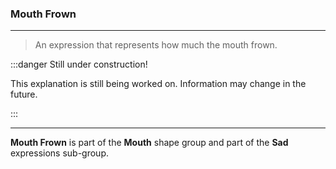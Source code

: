 
### Mouth Frown

***

> An expression that represents how much the 
> mouth frown.

:::danger Still under construction!

This explanation is still being worked on. 
Information may change in the future.

:::

***

**Mouth Frown** is part of 
the <ContextModal comp={MouthContext}><b>Mouth</b></ContextModal> 
shape group and part of the **Sad** expressions sub-group.